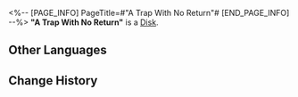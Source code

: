 <%-- [PAGE_INFO]
PageTitle=#"A Trap With No Return"#
[END_PAGE_INFO] --%>
{{Item Infobox
|id          = 210105
|image       = Item A Trap With No Return.png
|type        = Disk
|invCategory = Valuables
|rarity      = 3
|effect      = A record that can be played on the Express' phonograph. It might be a chance acquisition or a gift from someone else. All sorts of memories surge up when the music plays &mdash; the smiles, encounters, touches, and the excitement of battle. Maybe that is why people still collect records even as society rapidly advances.<br />The current record contains the track "A Trap With No Return."
|description = <br />''"Even if we are destined to perish, we will hold hands and bravely walk into the darkness."''
}}
'''"A Trap With No Return"''' is a [[Disk]].

==Other Languages==
{{Other Languages
|en   = "A Trap With No Return"
|zhs  = 《陷阵无回》
|zht  = 〈陷陣無回〉
|ja   = 『陥陣無帰』
|ko   = ≪임전무퇴≫
|es   = Trampa de no retorno
|fr   = « A Trap With No Return »
|ru   = A Trap With No Return
|th   = "A Trap With No Return"
|vi   = "Xung Trận Không Về"
|de   = „Eine Falle ohne Wiederkehr“
|id   = "A Trap With No Return"
|pt   = "A Trap With No Return"
}}

==Change History==
{{Change History|1.0}}